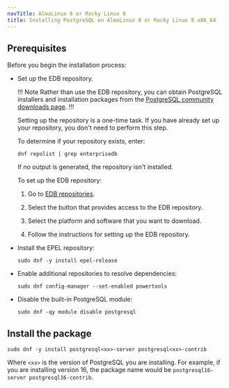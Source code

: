 ```yaml
---
navTitle: AlmaLinux 8 or Rocky Linux 8
title: Installing PostgreSQL on AlmaLinux 8 or Rocky Linux 8 x86_64
---
```


## Prerequisites

Before you begin the installation process:

- Set up the EDB repository.

  !!! Note
  Rather than use the EDB repository, you can obtain PostgreSQL installers and installation packages from the [PostgreSQL community downloads page](https://www.postgresql.org/download/).
  !!!

  Setting up the repository is a one-time task. If you have already set up your repository, you don't need to perform this step.

  To determine if your repository exists, enter:

  `dnf repolist | grep enterprisedb`

  If no output is generated, the repository isn't installed.

  To set up the EDB repository:

  1. Go to [EDB repositories](https://www.enterprisedb.com/repos-downloads).

  1. Select the button that provides access to the EDB repository.

  1. Select the platform and software that you want to download.

  1. Follow the instructions for setting up the EDB repository.

- Install the EPEL repository:

  ```shell
  sudo dnf -y install epel-release
  ```

- Enable additional repositories to resolve dependencies:

  ```shell
  sudo dnf config-manager --set-enabled powertools
  ```

- Disable the built-in PostgreSQL module:
  ```shell
  sudo dnf -qy module disable postgresql
  ```

## Install the package

```shell
sudo dnf -y install postgresql<xx>-server postgresql<xx>-contrib
```

Where `<xx>` is the version of PostgreSQL you are installing. For example, if you are installing version 16, the package name would be `postgresql16-server postgresql16-contrib`.
